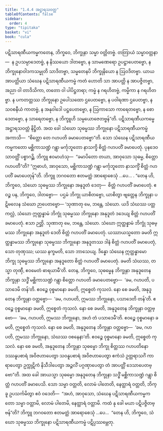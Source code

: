 ```yaml
---
title: "1.4.4 အဋ္ဌာရသဝတ္တ"
tableOfContents: false
sidebar:
  order: 4
type: "tipitaka"
basket: "vi"
book: "cula"
---
```



<DynamicBreadcrumb />

<Division number="40" book="cula">

<Paragraph number="191" book="cula">
ပဋိသာရဏီယကမ္မကတေန, ဘိက္ခဝေ, ဘိက္ခုနာ သမ္မာ ဝတ္တိတဗ္ဗံ. တတြာယံ သမ္မာဝတ္တနာ—  န ဥပသမ္ပာဒေတဗ္ဗံ, န နိဿယော ဒါတဗ္ဗော, န သာမဏေရော ဥပဋ္ဌာပေတဗ္ဗော, န ဘိက္ခုနောဝါဒကသမ္မုတိ သာဒိတဗ္ဗာ, သမ္မတေနပိ ဘိက္ခုနိယော န ဩဝဒိတဗ္ဗာ. ယာယ အာပတ္တိယာ သံဃေန ပဋိသာရဏီယကမ္မံ ကတံ ဟောတိ သာ အာပတ္တိ န အာပဇ္ဇိတဗ္ဗာ, အညာ ဝါ တာဒိသိကာ, တတော ဝါ ပါပိဋ္ဌတရာ; ကမ္မံ န ဂရဟိတဗ္ဗံ, ကမ္မိကာ န ဂရဟိတဗ္ဗာ. န ပကတတ္တဿ ဘိက္ခုနော ဥပေါသထော ဌပေတဗ္ဗော, န ပဝါရဏာ ဌပေတဗ္ဗာ, န သဝစနီယံ ကာတဗ္ဗံ, န အနုဝါဒေါ ပဋ္ဌပေတဗ္ဗော, န ဩကာသော ကာရေတဗ္ဗော, န စောဒေတဗ္ဗော, န သာရေတဗ္ဗော, န ဘိက္ခူဟိ သမ္ပယောဇေတဗ္ဗန်”တိ.

</Paragraph>
</Division>

<Paragraph number="192" type="center" book="cula">
ပဋိသာရဏီယကမ္မေ အဋ္ဌာရသဝတ္တံ နိဋ္ဌိတံ.


</Paragraph>

<Division number="41" book="cula">

<Paragraph number="193" book="cula">
အထ ခေါ သံဃော သုဓမ္မဿ ဘိက္ခုနော ပဋိသာရဏီယကမ္မံ အကာသိ—  “စိတ္တော တေ ဂဟပတိ ခမာပေတဗ္ဗော”တိ. သော သံဃေန ပဋိသာရဏီယကမ္မကတော မစ္ဆိကာသဏ္ဍံ ဂန္တွာ မင်္ကုဘူတော နာသက္ခိ စိတ္တံ ဂဟပတိံ ခမာပေတုံ. ပုနဒေဝ သာဝတ္ထိံ ပစ္စာဂဉ္ဆိ. ဘိက္ခူ ဧဝမာဟံသု—  “ခမာပိတော တယာ, အာဝုသော သုဓမ္မ, စိတ္တော ဂဟပတီ”တိ? “ဣဓာဟံ, အာဝုသော, မစ္ဆိကာသဏ္ဍံ ဂန္တွာ မင်္ကုဘူတော နာသက္ခိံ စိတ္တံ ဂဟပတိံ ခမာပေတုန်”တိ. ဘိက္ခူ ဘဂဝတော ဧတမတ္ထံ အာရောစေသုံ …ပေ… . “တေန ဟိ, ဘိက္ခဝေ, သံဃော သုဓမ္မဿ ဘိက္ခုနော အနုဒူတံ ဒေတု—  စိတ္တံ ဂဟပတိံ ခမာပေတုံ. ဧဝဉ္စ ပန, ဘိက္ခဝေ, ဒါတဗ္ဗော—  ပဌမံ ဘိက္ခု ယာစိတဗ္ဗော, ယာစိတွာ ဗျတ္တေန ဘိက္ခုနာ ပဋိဗလေန သံဃော ဉာပေတဗ္ဗော—
</Paragraph>

<Paragraph number="194" book="cula">
‘သုဏာတု မေ, ဘန္တေ, သံဃော. ယဒိ သံဃဿ ပတ္တကလ္လံ, သံဃော ဣတ္ထန္နာမံ ဘိက္ခုံ သုဓမ္မဿ ဘိက္ခုနော အနုဒူတံ ဒဒေယျ စိတ္တံ ဂဟပတိံ ခမာပေတုံ. ဧသာ ဉတ္တိ.
</Paragraph>

<Paragraph number="195" book="cula">
သုဏာတု မေ, ဘန္တေ, သံဃော. သံဃော ဣတ္ထန္နာမံ ဘိက္ခုံ သုဓမ္မဿ ဘိက္ခုနော အနုဒူတံ ဒေတိ စိတ္တံ ဂဟပတိံ ခမာပေတုံ. ယဿာယသ္မတော ခမတိ ဣတ္ထန္နာမဿ ဘိက္ခုနော သုဓမ္မဿ ဘိက္ခုနော အနုဒူတဿ ဒါနံ စိတ္တံ ဂဟပတိံ ခမာပေတုံ, သော တုဏှဿ; ယဿ နက္ခမတိ, သော ဘာသေယျ.
</Paragraph>

<Paragraph number="196" book="cula">
ဒိန္နော သံဃေန ဣတ္ထန္နာမော ဘိက္ခု သုဓမ္မဿ ဘိက္ခုနော အနုဒူတော စိတ္တံ ဂဟပတိံ ခမာပေတုံ. ခမတိ သံဃဿ, တသ္မာ တုဏှီ, ဧဝမေတံ ဓာရယာမီ’တိ.
</Paragraph>

</Division>
<Division number="42" book="cula">

<Paragraph number="197" book="cula">
တေန, ဘိက္ခဝေ, သုဓမ္မေန ဘိက္ခုနာ အနုဒူတေန ဘိက္ခုနာ သဒ္ဓိံ မစ္ဆိကာသဏ္ဍံ ဂန္တွာ စိတ္တော ဂဟပတိ ခမာပေတဗ္ဗော—  ‘ခမ, ဂဟပတိ, ပသာဒေမိ တန်’တိ. ဧဝဉ္စေ ဝုစ္စမာနော ခမတိ, ဣစ္စေတံ ကုသလံ. နော စေ ခမတိ, အနုဒူတေန ဘိက္ခုနာ ဝတ္တဗ္ဗော—  ‘ခမ, ဂဟပတိ, ဣမဿ ဘိက္ခုနော, ပသာဒေတိ တန်’တိ. ဧဝဉ္စေ ဝုစ္စမာနော ခမတိ, ဣစ္စေတံ ကုသလံ. နော စေ ခမတိ, အနုဒူတေန ဘိက္ခုနာ ဝတ္တဗ္ဗော—  ‘ခမ, ဂဟပတိ, ဣမဿ ဘိက္ခုနော, အဟံ တံ ပသာဒေမီ’တိ. ဧဝဉ္စေ ဝုစ္စမာနော ခမတိ, ဣစ္စေတံ ကုသလံ. နော စေ ခမတိ, အနုဒူတေန ဘိက္ခုနာ ဝတ္တဗ္ဗော—  ‘ခမ, ဂဟပတိ, ဣမဿ ဘိက္ခုနော, သံဃဿ ဝစနေနာ’တိ. ဧဝဉ္စေ ဝုစ္စမာနော ခမတိ, ဣစ္စေတံ ကုသလံ. နော စေ ခမတိ, အနုဒူတေန ဘိက္ခုနာ သုဓမ္မော ဘိက္ခု စိတ္တဿ ဂဟပတိနော ဒဿနူပစာရံ အဝိဇဟာပေတွာ သဝနူပစာရံ အဝိဇဟာပေတွာ ဧကံသံ ဥတ္တရာသင်္ဂံ ကာရာပေတွာ ဥက္ကုဋိကံ နိသီဒါပေတွာ အဉ္ဇလိံ ပဂ္ဂဏှာပေတွာ တံ အာပတ္တိံ ဒေသာပေတဗ္ဗော”တိ.
</Paragraph>

<Paragraph number="198" book="cula">
အထ ခေါ အာယသ္မာ သုဓမ္မော အနုဒူတေန ဘိက္ခုနာ သဒ္ဓိံ မစ္ဆိကာသဏ္ဍံ ဂန္တွာ စိတ္တံ ဂဟပတိံ ခမာပေသိ. သော သမ္မာ ဝတ္တတိ, လောမံ ပါတေတိ, နေတ္ထာရံ ဝတ္တတိ, ဘိက္ခူ ဥပသင်္ကမိတွာ ဧဝံ ဝဒေတိ—  “အဟံ, အာဝုသော, သံဃေန ပဋိသာရဏီယကမ္မကတော သမ္မာ ဝတ္တာမိ, လောမံ ပါတေမိ, နေတ္ထာရံ ဝတ္တာမိ. ကထံ နု ခေါ မယာ ပဋိပဇ္ဇိတဗ္ဗန်”တိ? ဘိက္ခူ ဘဂဝတော ဧတမတ္ထံ အာရောစေသုံ …ပေ…  “တေန ဟိ, ဘိက္ခဝေ, သံဃော သုဓမ္မဿ ဘိက္ခုနော ပဋိသာရဏီယကမ္မံ ပဋိပ္ပဿမ္ဘေတု.
</Paragraph>
</Division>